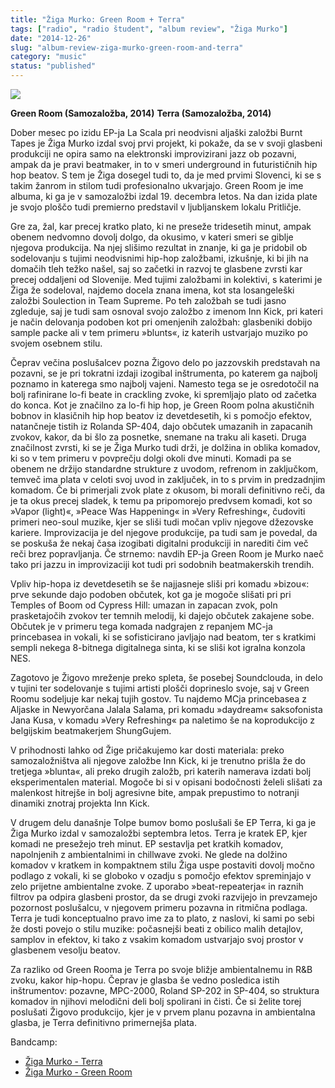 ```yaml
---
title: "Žiga Murko: Green Room + Terra"
tags: ["radio", "radio študent", "album review", "Žiga Murko"]
date: "2014-12-26"
slug: "album-review-ziga-murko-green-room-and-terra"
category: "music"
status: "published"
---
```


![](https://radiostudent.si/sites/default/files/styles/thumbnail_w530/public/slike/2014-12-26-tolpa-bumov-%C5%BEiga-murko-green-room-35920.jpg?itok=-7kJxjvB)

**Green Room (Samozaložba, 2014)**
**Terra (Samozaložba, 2014)**

Dober mesec po izidu EP-ja La Scala pri neodvisni aljaški založbi Burnt Tapes je Žiga Murko izdal svoj prvi projekt, ki pokaže, da se v svoji glasbeni produkciji ne opira samo na elektronski improvizirani jazz ob pozavni, ampak da je pravi beatmaker, in to v smeri underground in futurističnih hip hop beatov. S tem je Žiga dosegel tudi to, da je med prvimi Slovenci, ki se s takim žanrom in stilom tudi profesionalno ukvarjajo. Green Room je ime albuma, ki ga je v samozaložbi izdal 19. decembra letos. Na dan izida plate je svojo ploščo tudi premierno predstavil v ljubljanskem lokalu Pritličje.

Gre za, žal, kar precej kratko plato, ki ne preseže tridesetih minut, ampak obenem nedvomno dovolj dolgo, da okusimo, v kateri smeri se giblje njegova produkcija. Na njej slišimo rezultat in znanje, ki ga je pridobil ob sodelovanju s tujimi neodvisnimi hip-hop založbami, izkušnje, ki bi jih na domačih tleh težko našel, saj so začetki in razvoj te glasbene zvrsti kar precej oddaljeni od Slovenije. Med tujimi založbami in kolektivi, s katerimi je Žiga že sodeloval, najdemo docela znana imena, kot sta losangeleški založbi Soulection in Team Supreme. Po teh založbah se tudi jasno zgleduje, saj je tudi sam osnoval svojo založbo z imenom Inn Kick, pri kateri je način delovanja podoben kot pri omenjenih založbah: glasbeniki dobijo sample packe ali v tem primeru »blunts«, iz katerih ustvarjajo muziko po svojem osebnem stilu.

Čeprav večina poslušalcev pozna Žigovo delo po jazzovskih predstavah na pozavni, se je pri tokratni izdaji izogibal inštrumenta, po katerem ga najbolj poznamo in katerega smo najbolj vajeni. Namesto tega se je osredotočil na bolj rafinirane lo-fi beate in crackling zvoke, ki spremljajo plato od začetka do konca. Kot je značilno za lo-fi hip hop, je Green Room polna akustičnih bobnov in klasičnih hip hop beatov iz devetdesetih, ki s pomočjo efektov, natančneje tistih iz Rolanda SP-404, dajo občutek umazanih in zapacanih zvokov, kakor, da bi šlo za posnetke, snemane na traku ali kaseti. Druga značilnost zvrsti, ki se je Žiga Murko tudi drži, je dolžina in oblika komadov, ki so v tem primeru v povprečju dolgi okoli dve minuti. Komadi pa se obenem ne držijo standardne strukture z uvodom, refrenom in zaključkom, temveč ima plata v celoti svoj uvod in zaključek, in to s prvim in predzadnjim komadom. Če bi primerjali zvok plate z okusom, bi morali definitivno reči, da je ta okus precej sladek, k temu pa pripomorejo predvsem komadi, kot so »Vapor (light)«, »Peace Was Happening« in »Very Refreshing«, čudoviti primeri neo-soul muzike, kjer se sliši tudi močan vpliv njegove džezovske kariere. Improvizacija je del njegove produkcije, pa tudi sam je povedal, da se poskuša že nekaj časa izogibati digitalni produkciji in narediti čim več reči brez popravljanja. Če strnemo: navdih EP-ja Green Room je Murko naeč tako pri jazzu in improvizaciji kot tudi pri sodobnih beatmakerskih trendih.

Vpliv hip-hopa iz devetdesetih se še najjasneje sliši pri komadu »bizou«: prve sekunde dajo podoben občutek, kot ga je mogoče slišati pri pri Temples of Boom od Cypress Hill: umazan in zapacan zvok, poln prasketajočih zvokov ter temnih melodij, ki dajejo občutek zakajene sobe. Občutek je v primeru tega komada nadgrajen z repanjem MC-ja princebasea in vokali, ki se sofisticirano javljajo nad beatom, ter s kratkimi sempli nekega 8-bitnega digitalnega sinta, ki se sliši kot igralna konzola NES.

Zagotovo je Žigovo mreženje preko spleta, še posebej Soundclouda, in delo v tujini ter sodelovanje s tujimi artisti plošči doprineslo svoje, saj v Green Roomu sodeljuje kar nekaj tujih gostov. Tu najdemo MCja princebasea z Aljaske in Newyorčana Jalala Salama, pri komadu »daydream« saksofonista Jana Kusa, v komadu »Very Refreshing« pa naletimo še na koprodukcijo z belgijskim beatmakerjem ShungGujem.

V prihodnosti lahko od Žige pričakujemo kar dosti materiala: preko samozaložništva ali njegove založbe Inn Kick, ki je trenutno prišla že do tretjega »blunta«, ali preko drugih založb, pri katerih namerava izdati bolj eksperimentalen material. Mogoče bi si v opisani bodočnosti želeli slišati za malenkost hitrejše in bolj agresivne bite, ampak prepustimo to notranji dinamiki znotraj projekta Inn Kick.

V drugem delu današnje Tolpe bumov bomo poslušali še EP Terra, ki ga je Žiga Murko izdal v samozaložbi septembra letos. Terra je kratek EP, kjer komadi ne presežejo treh minut. EP sestavlja pet kratkih komadov, napolnjenih z ambientalnimi in chillwave zvoki. Ne glede na dolžino komadov v kratkem in kompaktnem stilu Žiga uspe postaviti dovolj močno podlago z vokali, ki se globoko v ozadju s pomočjo efektov spreminjajo v zelo prijetne ambientalne zvoke. Z uporabo »beat-repeaterja« in raznih filtrov pa odpira glasbeni prostor, da se drugi zvoki razvijejo in prevzamejo pozornost poslušalcu, v njegovem primeru pozavna in ritmična podlaga. Terra je tudi konceptualno pravo ime za to plato, z naslovi, ki sami po sebi že dosti povejo o stilu muzike: počasnejši beati z obilico malih detajlov, samplov in efektov, ki tako z vsakim komadom ustvarjajo svoj prostor v glasbenem vesolju beatov.

Za razliko od Green Rooma je Terra po svoje bližje ambientalnemu in R&B zvoku, kakor hip-hopu. Čeprav je glasba še vedno posledica istih inštrumentov: pozavne, MPC-2000, Roland SP-202 in SP-404, so struktura komadov in njihovi melodični deli bolj spolirani in čisti. Če si želite torej poslušati Žigovo produkcijo, kjer je v prvem planu pozavna in ambientalna glasba, je Terra definitivno primernejša plata.

Bandcamp:

- [Žiga Murko - Terra](https://zigamurko.bandcamp.com/album/terra-2)
- [Žiga Murko - Green Room](https://zigamurko.bandcamp.com/album/green-room)
